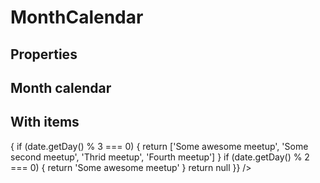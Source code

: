 
<Meta title="Components|Calendar/Month" component={MonthCalendar} />

# MonthCalendar

## Properties

<Props of={MonthCalendar} />

## Month calendar

<Preview>
  <Story name="Basic usage">
    <MonthCalendar />
  </Story>
</Preview>

## With items

<Preview>
  <Story name="With items">
    <MonthCalendar renderDay={date => {
      if (date.getDay() % 3 === 0) {
        return ['Some awesome meetup', 'Some second meetup', 'Thrid meetup', 'Fourth meetup']
      }
      if (date.getDay() % 2 === 0) {
        return 'Some awesome meetup'
      }
      return null
    }} />
  </Story>
</Preview>
